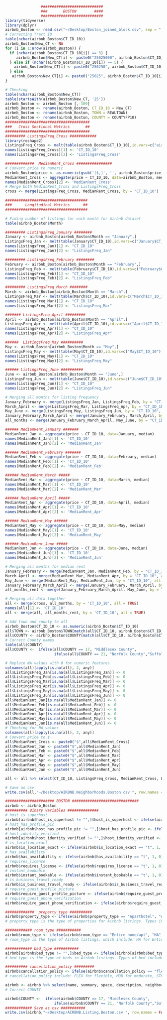 
```r
                ############################
                ###       BOSTON        ####
                ############################
library(tidyverse)
library(dplyr)
airbnb_Boston <- read.csv("~/Desktop/Boston_joined_block.csv", sep = ",", header = TRUE, stringsAsFactors=FALSE)
# Correcting Tract ID
table(nchar(airbnb_Boston$CT_ID_10)) 
airbnb_Boston$New_CT <- NA
for (i in 1:nrow(airbnb_Boston)) {
  if (nchar(airbnb_Boston$CT_ID_10[i]) == 3) {
     airbnb_Boston$New_CT[i] <- paste0("25025000", airbnb_Boston$CT_ID_10[i])
  } else if (nchar(airbnb_Boston$CT_ID_10[i]) == 5) {
    airbnb_Boston$New_CT[i] <- paste0("250250", airbnb_Boston$CT_ID_10[i])
  } else 
   airbnb_Boston$New_CT[i] <- paste0("25025", airbnb_Boston$CT_ID_10[i])
}

# Checking
table(nchar(airbnb_Boston$New_CT))
table(startsWith(airbnb_Boston$New_CT, '25'))
airbnb_Boston <- airbnb_Boston [,-109]
airbnb_Boston <- rename(airbnb_Boston, CT_ID_10 = New_CT)
airbnb_Boston <- rename(airbnb_Boston, TOWN = REALTOWN)
airbnb_Boston <- rename(airbnb_Boston, COUNTY = COUNTYFP10)
######################################
###   Cross Sectional Metrics       ##
######################################
######### ListingsFreq_Cross ############
library(reshape2)
ListingsFreq_Cross <- melt(table(airbnb_Boston$CT_ID_10),id.vars=c("airbnb_Boston$CT_ID_10"))
names(ListingsFreq_Cross)[1] <- 'CT_ID_10'
names(ListingsFreq_Cross)[2] <- 'ListingsFreq_Cross'

#############  MedianRent_Cross ################
# Convert price to numeric
airbnb_Boston$price <- as.numeric(gsub('[$,]', '', airbnb_Boston$price))
MedianRent_Cross <- aggregate(price ~ CT_ID_10, data=airbnb_Boston, median)
names(MedianRent_Cross)[2] <- 'MedianRent_Cross'
# Merge both MedianRent_Cross and ListingsFreq_Cross 
cross <- merge(ListingsFreq_Cross, MedianRent_Cross, by = "CT_ID_10")

#####################################
###      Longitudinal Metrics      ##
#####################################

# Fiding number of listings for each month for Airbnb dataset
table(airbnb_Boston$Month)

######### ListingsFreq_January ########
January <- airbnb_Boston[airbnb_Boston$Month == "January",]
ListingsFreq_Jan <- melt(table(January$CT_ID_10),id.vars=c("January$CT_ID_10"))
names(ListingsFreq_Jan)[1] <- "CT_ID_10"
names(ListingsFreq_Jan)[2] <- "ListingsFreq_Jan"

######### ListingsFreq_February ########
February <- airbnb_Boston[airbnb_Boston$Month == "February",]
ListingsFreq_Feb <- melt(table(February$CT_ID_10),id.vars=c("February$CT_ID_10"))
names(ListingsFreq_Feb)[1] <- "CT_ID_10"
names(ListingsFreq_Feb)[2] <- "ListingsFreq_Feb"

######### ListingsFreq_March ########
March <- airbnb_Boston[airbnb_Boston$Month == "March",]
ListingsFreq_Mar <- melt(table(March$CT_ID_10),id.vars=c("March$CT_ID_10"))
names(ListingsFreq_Mar)[1] <- "CT_ID_10"
names(ListingsFreq_Mar)[2] <- "ListingsFreq_Mar"

#######	ListingsFreq_April #########
April <- airbnb_Boston[airbnb_Boston$Month == "April",]
ListingsFreq_Apr <- melt(table(April$CT_ID_10),id.vars=c("April$CT_ID_10"))
names(ListingsFreq_Apr)[1] <- "CT_ID_10"
names(ListingsFreq_Apr)[2] <- "ListingsFreq_Apr"

######	ListingsFreq_May ##########
May <- airbnb_Boston[airbnb_Boston$Month == "May",]
ListingsFreq_May <- melt(table(May$CT_ID_10),id.vars=c("May$CT_ID_10"))
names(ListingsFreq_May)[1] <- "CT_ID_10"
names(ListingsFreq_May)[2] <- "ListingsFreq_May"

###### ListingsFreq_June ##########
June <- airbnb_Boston[airbnb_Boston$Month == "June",]
ListingsFreq_Jun <- melt(table(June$CT_ID_10),id.vars=c("June$CT_ID_10"))
names(ListingsFreq_Jun)[1] <- "CT_ID_10"
names(ListingsFreq_Jun)[2] <- "ListingsFreq_Jun"

# Merging all months for listing frequency
January_February <- merge(ListingsFreq_Jan, ListingsFreq_Feb, by = "CT_ID_10", all = TRUE)
March_April <- merge(ListingsFreq_Mar, ListingsFreq_Apr, by = "CT_ID_10", all = TRUE)
May_June <- merge(ListingsFreq_May, ListingsFreq_Jun, by = "CT_ID_10", all = TRUE)
January_February_March_April <- merge(January_February, March_April, by = "CT_ID_10", all = TRUE)
all_months <- merge(January_February_March_April, May_June, by = "CT_ID_10", all = TRUE)

###### MedianRent_January #######
MedianRent_Jan <- aggregate(price ~ CT_ID_10, data=January, median)
names(MedianRent_Jan)[1] <- 'CT_ID_10'
names(MedianRent_Jan)[2] <- 'MedianRent_Jan'

###### MedianRent_February #######
MedianRent_Feb <- aggregate(price ~ CT_ID_10, data=February, median)
names(MedianRent_Feb)[1] <- 'CT_ID_10'
names(MedianRent_Feb)[2] <- 'MedianRent_Feb'

###### MedianRent_March #####
MedianRent_Mar <- aggregate(price ~ CT_ID_10, data=March, median)
names(MedianRent_Mar)[1] <- 'CT_ID_10'
names(MedianRent_Mar)[2] <- 'MedianRent_Mar'

###### MedianRent_April #####
MedianRent_Apr <- aggregate(price ~ CT_ID_10, data=April, median)
names(MedianRent_Apr)[1] <- 'CT_ID_10'
names(MedianRent_Apr)[2] <- 'MedianRent_Apr'

###### MedianRent_May ######
MedianRent_May <- aggregate(price ~ CT_ID_10, data=May, median)
names(MedianRent_May)[1] <- 'CT_ID_10'
names(MedianRent_May)[2] <- 'MedianRent_May'

###### MedianRent_June #####
MedianRent_Jun <- aggregate(price ~ CT_ID_10, data=June, median)
names(MedianRent_Jun)[1] <- 'CT_ID_10'
names(MedianRent_Jun)[2] <- 'MedianRent_Jun'

# Merging all months for median rent
January_February <- merge(MedianRent_Jan, MedianRent_Feb, by = "CT_ID_10", all = TRUE)
March_April <- merge(MedianRent_Mar, MedianRent_Apr, by = "CT_ID_10", all = TRUE)
May_June <- merge(MedianRent_May, MedianRent_Jun, by = "CT_ID_10", all = TRUE)
January_February_March_April <- merge(January_February, March_April, by = "CT_ID_10", all = TRUE)
all_months_rent <- merge(January_February_March_April, May_June, by = "CT_ID_10", all = TRUE)

# Merging all data together
all <- merge(cross, all_months, by = 'CT_ID_10', all = TRUE)
names(all)[1] <- 'CT_ID_10'
all <- merge(all, all_months_rent, by = 'CT_ID_10', all = TRUE)

# Add town and county to all
airbnb_Boston$CT_ID_10 <- as.numeric(airbnb_Boston$CT_ID_10)
all$TOWN <- airbnb_Boston$TOWN[match(all$CT_ID_10, airbnb_Boston$CT_ID_10)]
all$COUNTY <- airbnb_Boston$COUNTY[match(all$CT_ID_10, airbnb_Boston$CT_ID_10)]
# Correct County names
table(all$COUNTY)
all$COUNTY <-  ifelse(all$COUNTY == 17, "Middlesex County",
                      ifelse(all$COUNTY == 21, "Norfolk County","Suffolk County"))

# Replace NA values with 0 for numeric features
colnames(all)[apply(is.na(all), 2, any)] 
all$ListingsFreq_Jan[is.na(all$ListingsFreq_Jan)] <- 0
all$ListingsFreq_Feb[is.na(all$ListingsFreq_Feb)] <- 0
all$ListingsFreq_Mar[is.na(all$ListingsFreq_Mar)] <- 0
all$ListingsFreq_Apr[is.na(all$ListingsFreq_Apr)] <- 0
all$ListingsFreq_May[is.na(all$ListingsFreq_May)] <- 0
all$ListingsFreq_Jun[is.na(all$ListingsFreq_Jun)] <- 0
all$MedianRent_Jan[is.na(all$MedianRent_Jan)] <- 0
all$MedianRent_Feb[is.na(all$MedianRent_Feb)] <- 0
all$MedianRent_Mar[is.na(all$MedianRent_Mar)] <- 0
all$MedianRent_Apr[is.na(all$MedianRent_Apr)] <- 0
all$MedianRent_May[is.na(all$MedianRent_May)] <- 0
all$MedianRent_Jun[is.na(all$MedianRent_Jun)] <- 0
# Checking for NA values
colnames(all)[apply(is.na(all), 2, any)]
# Convert price to $
all$MedianRent_Cross <- paste0("$",all$MedianRent_Cross)
all$MedianRent_Jan <- paste0("$",all$MedianRent_Jan)
all$MedianRent_Feb <- paste0("$",all$MedianRent_Feb)
all$MedianRent_Mar <- paste0("$",all$MedianRent_Mar)
all$MedianRent_Apr <- paste0("$",all$MedianRent_Apr)
all$MedianRent_May <- paste0("$",all$MedianRent_May)
all$MedianRent_Jun <- paste0("$",all$MedianRent_Jun)

all <- all %>% select(CT_ID_10, ListingsFreq_Cross, MedianRent_Cross, ListingsFreq_Jan, ListingsFreq_Feb, ListingsFreq_Mar, ListingsFreq_Apr, ListingsFreq_May, ListingsFreq_Jun, MedianRent_Jan, MedianRent_Feb, MedianRent_Mar, MedianRent_Apr, MedianRent_May, MedianRent_Jun, TOWN, COUNTY) 

# Save as csv
write.csv(all,"~/Desktop/AIRBNB.Neighborhoods.Boston.csv ", row.names = FALSE)
```



```r
###################### BOSTON ##############################
airbnb <- airbnb_Boston
########## Binary Variables ##############
# host_is_superhost
airbnb[airbnb$host_is_superhost != "",]$host_is_superhost <- ifelse(airbnb[airbnb$host_is_superhost != "",]$host_is_superhost == "t", 1, 0)
# host_has_profile_pic
airbnb[airbnb$host_has_profile_pic != "",]$host_has_profile_pic <- ifelse(airbnb[airbnb$host_has_profile_pic != "",]$host_has_profile_pic == "t", 1, 0)
# host_identity_verified
airbnb[airbnb$host_identity_verified != "",]$host_identity_verified <- ifelse(airbnb[airbnb$host_identity_verified != "",]$host_identity_verified == "t", 1, 0)
# is_location_exact
airbnb$is_location_exact <- ifelse(airbnb$is_location_exact == "t", 1, 0)
# has_availability
airbnb$has_availability <- ifelse(airbnb$has_availability == "t", 1, 0)
# requires_license
airbnb$requires_license <- ifelse(airbnb$requires_license == "t", 1, 0)
# instant_bookable
airbnb$instant_bookable <- ifelse(airbnb$instant_bookable == "t", 1, 0)
# is_business_travel_ready
airbnb$is_business_travel_ready <- ifelse(airbnb$is_business_travel_ready == "t", 1, 0)
# require_guest_profile_picture
airbnb$require_guest_profile_picture <- ifelse(airbnb$require_guest_profile_picture == "t", 1, 0)
# require_guest_phone_verification
airbnb$require_guest_phone_verification <- ifelse(airbnb$require_guest_phone_verification == "t", 1, 0)

#############  property_type ##########
airbnb$property_type <- ifelse(airbnb$property_type == "Aparthotel", "AH", ifelse(airbnb$property_type == "Apartment", "APT", ifelse(airbnb$property_type == "Barn", "BA", ifelse(airbnb$property_type == "Bed and breakfast", "BB", ifelse(airbnb$property_type == "Boat", "BO", ifelse(airbnb$property_type == "Boutique hotel", "BH", ifelse(airbnb$property_type == "Bungalow", "BU", ifelse(airbnb$property_type == "Castle", "CSL", ifelse(airbnb$property_type == "Condominium", "CND", ifelse(airbnb$property_type == "Cottage", "COT", ifelse(airbnb$property_type == "Guest suite", "GS", ifelse(airbnb$property_type == "Guesthouse", "GH", ifelse(airbnb$property_type == "Hostel", "HSL", ifelse(airbnb$property_type == "Hotel", "HTL", ifelse(airbnb$property_type == "House", "HSE", ifelse(airbnb$property_type == "Houseboat", "HB", ifelse(airbnb$property_type == "In-law", "IL", ifelse(airbnb$property_type == "Loft", "LO", ifelse(airbnb$property_type == "Other", "O", ifelse(airbnb$property_type == "Serviced apartment", "SA", ifelse(airbnb$property_type == "Townhouse", "TH", ifelse(airbnb$property_type == "Villa", "V", 0))))))))))))))))))))))
# property_type is the type of properties for Airbnb listings. Types include: AH for Aparthotel, APT for Apartment, BA for Barn, BB for Bed and breakfast, BO for Boat, BH for Boutique hotel, BU for Bungalow, CSL for Castle, CND for Condominium, COT for Cottage, GS for Guest suite, GH for Guesthouse, HSL for Hostel, HTL for Hotel, HSE for House, HB for Houseboat, IL for In-law, LO for Loft, O for Other, SA for Serviced apartment, TH for Townhouse, and V for Villa.

############ room_type ###########
airbnb$room_type <- ifelse(airbnb$room_type == "Entire home/apt", "HA", ifelse(airbnb$room_type == "Hotel room", "HR", ifelse(airbnb$room_type == "Private room", "PR", ifelse(airbnb$room_type == "Shared room", "SR", 0))))
# room_type is the type of Airbnb listings, which include: HA for Entire home/apt, HR for Hotel room, PR for Private room, and SR for Shared room.

############ bed_type ###########
airbnb[airbnb$bed_type != "",]$bed_type <- ifelse(airbnb[airbnb$bed_type != "",]$bed_type == "Airbed", "AB", ifelse(airbnb[airbnb$bed_type != "",]$bed_type == "Couch", "CO", ifelse(airbnb[airbnb$bed_type != "",]$bed_type == "Futon", "FU", ifelse(airbnb[airbnb$bed_type != "",]$bed_type == "Pull-out Sofa", "POS", ifelse(airbnb[airbnb$bed_type != "",]$bed_type == "Real Bed", "RB", 0)))))
# bed_type is the type of beds in Airbnb listings. Types of bed include: AB for Airbed, CO for Couch, FU for Futon, POS for Pull-out Sofa, and RB for Real Bed.

########## cancellation_policy #########
airbnb$cancellation_policy <- ifelse(airbnb$cancellation_policy == "flexible", "FLEX", ifelse(airbnb$cancellation_policy == "moderate", "MOD", ifelse(airbnb$cancellation_policy == "strict", "STR", ifelse(airbnb$cancellation_policy == "strict_14_with_grace_period", "STR_14", ifelse(airbnb$cancellation_policy == "super_strict_30", "STR_30", ifelse(airbnb$cancellation_policy == "super_strict_60", "STR_60", 0))))))
# cancellation_policy include: FLEX for flexible, MOD for moderate, STR for strict, STR_14 for strict_14_with_grace_period, STR_30 for super_strict_30, and STR_60 for super_strict_60.

airbnb <- airbnb %>% select(name, summary, space, description, neighborhood_overview, notes, transit, access, interaction, house_rules, id, Year, Month, listing_url, thumbnail_url, medium_url, picture_url, xl_picture_url, property_type, room_type, accommodates, bathrooms, bedrooms, beds, bed_type, amenities, square_feet, price, weekly_price, monthly_price, security_deposit, cleaning_fee, guests_included, extra_people, minimum_nights, maximum_nights, calendar_updated, availability_30, availability_60, availability_90, availability_365, calendar_last_scraped, requires_license, license, instant_bookable, cancellation_policy, require_guest_profile_picture, require_guest_phone_verification, is_business_travel_ready, host_id, host_url, host_name, host_since, host_location, host_about, host_response_time, host_response_rate, host_acceptance_rate, host_is_superhost, host_thumbnail_url, host_picture_url, host_total_listings_count, host_verifications,	host_has_profile_pic, host_identity_verified, calculated_host_listings_count, calculated_host_listings_count_entire_homes, calculated_host_listings_count_private_rooms,	calculated_host_listings_count_shared_rooms, number_of_reviews, number_of_reviews_ltm, reviews_per_month, first_review, last_review, review_scores_rating, review_scores_accuracy,	review_scores_cleanliness, review_scores_checkin, review_scores_communication, review_scores_location, review_scores_value, latitude, longitude, street, is_location_exact, airbnb_region, CT_ID_10, TOWN, COUNTY)
# Correct COUNTY

airbnb$COUNTY <-  ifelse(airbnb$COUNTY == 17, "Middlesex County",
                      ifelse(airbnb$COUNTY == 21, "Norfolk County","Suffolk County"))
############ Save as csv ###########
write.csv(airbnb,"~/Desktop/AIRBNB.Listing.Boston.csv ", row.names = FALSE)
```

